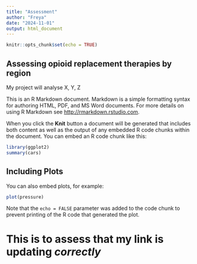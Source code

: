 ```yaml
---
title: "Assessment"
author: "Freya"
date: "2024-11-01"
output: html_document
---
```


```r
knitr::opts_chunk$set(echo = TRUE)
```

## Assessing opioid replacement therapies by region 

My project will analyse X, Y, Z 

This is an R Markdown document. Markdown is a simple formatting syntax for authoring HTML, PDF, and MS Word documents. For more details on using R Markdown see <http://rmarkdown.rstudio.com>.

When you click the **Knit** button a document will be generated that includes both content as well as the output of any embedded R code chunks within the document. You can embed an R code chunk like this:

```r
library(ggplot2)
summary(cars)
```

## Including Plots

You can also embed plots, for example:

```r
plot(pressure)
```

Note that the `echo = FALSE` parameter was added to the code chunk to prevent printing of the R code that generated the plot.


# This is to assess that my link is updating *correctly*